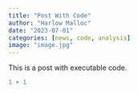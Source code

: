 ```yaml
---
title: "Post With Code"
author: "Harlow Malloc"
date: "2023-07-01"
categories: [news, code, analysis]
image: "image.jpg"
---
```


This is a post with executable code.

```r
1 + 1
```
